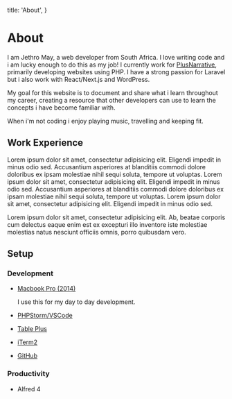 
  title: 'About',
}

# About

I am Jethro May, a web developer from South Africa. I love writing code and i am lucky enough to do this as my job! I currently work for <a href="https://www.plusnarrative.com/" className="font-bold underline hover:text-blue-400">PlusNarrative</a>,
primarily developing websites using PHP. I have a strong passion for Laravel but i also work with React/Next.js and WordPress. 
                            
My goal for this website is to document and share what i learn throughout my career, creating a resource that other developers can use to learn the
concepts i have become familiar with. 

When i'm not coding i enjoy playing music, travelling and keeping fit.
	
## Work Experience

Lorem ipsum dolor sit amet, consectetur adipisicing elit. Eligendi impedit in minus odio
sed. Accusantium asperiores at blanditiis commodi dolore doloribus ex ipsam molestiae nihil
sequi soluta, tempore ut voluptas. Lorem ipsum dolor sit amet, consectetur adipisicing elit.
Eligendi impedit in minus odio sed. Accusantium asperiores at blanditiis commodi dolore
doloribus ex ipsam molestiae nihil sequi soluta, tempore ut voluptas. Lorem ipsum dolor sit
amet, consectetur adipisicing elit. Eligendi impedit in minus odio sed.

Lorem ipsum dolor sit amet, consectetur adipisicing elit. Ab, beatae
corporis cum delectus eaque enim est ex excepturi illo inventore iste molestiae molestias
natus nesciunt officiis omnis, porro quibusdam vero.
                            
## Setup

### Development

<ul className="list-disc mt-4 pl-4">
  <li>
    <p className="leading-normal">
        <a className="underline" href="#">Macbook Pro (2014)</a>
    </p>
    <p className="leading-normal">
        I use this for my day to day development.
    </p>
  </li>
  <li>
    <p className="leading-normal">
        <a className="underline" href="#">PHPStorm/VSCode</a>
    </p>
  </li>
  <li>
      <p className="leading-normal">
          <a className="underline" href="#">Table Plus</a>
      </p>
  </li>
  <li>
    <p className="leading-normal">
        <a className="underline" href="#">iTerm2</a>
    </p>
  </li>
  <li>
      <p className="leading-normal">
          <a className="underline" href="#">GitHub</a>
      </p>
  </li>
</ul>

### Productivity

- Alfred 4 